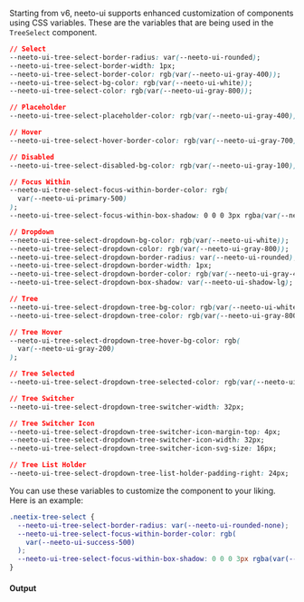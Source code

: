 Starting from v6, neeto-ui supports enhanced customization of components using
CSS variables. These are the variables that are being used in the `TreeSelect`
component.

```css
// Select
--neeto-ui-tree-select-border-radius: var(--neeto-ui-rounded);
--neeto-ui-tree-select-border-width: 1px;
--neeto-ui-tree-select-border-color: rgb(var(--neeto-ui-gray-400));
--neeto-ui-tree-select-bg-color: rgb(var(--neeto-ui-white));
--neeto-ui-tree-select-color: rgb(var(--neeto-ui-gray-800));

// Placeholder
--neeto-ui-tree-select-placeholder-color: rgb(var(--neeto-ui-gray-400));

// Hover
--neeto-ui-tree-select-hover-border-color: rgb(var(--neeto-ui-gray-700));

// Disabled
--neeto-ui-tree-select-disabled-bg-color: rgb(var(--neeto-ui-gray-100));

// Focus Within
--neeto-ui-tree-select-focus-within-border-color: rgb(
  var(--neeto-ui-primary-500)
);
--neeto-ui-tree-select-focus-within-box-shadow: 0 0 0 3px rgba(var(--neeto-ui-primary-500), 15%);

// Dropdown
--neeto-ui-tree-select-dropdown-bg-color: rgb(var(--neeto-ui-white));
--neeto-ui-tree-select-dropdown-color: rgb(var(--neeto-ui-gray-800));
--neeto-ui-tree-select-dropdown-border-radius: var(--neeto-ui-rounded);
--neeto-ui-tree-select-dropdown-border-width: 1px;
--neeto-ui-tree-select-dropdown-border-color: rgb(var(--neeto-ui-gray-400));
--neeto-ui-tree-select-dropdown-box-shadow: var(--neeto-ui-shadow-lg);

// Tree
--neeto-ui-tree-select-dropdown-tree-bg-color: rgb(var(--neeto-ui-white));
--neeto-ui-tree-select-dropdown-tree-color: rgb(var(--neeto-ui-gray-800));

// Tree Hover
--neeto-ui-tree-select-dropdown-tree-hover-bg-color: rgb(
  var(--neeto-ui-gray-200)
);

// Tree Selected
--neeto-ui-tree-select-dropdown-tree-selected-color: rgb(var(--neeto-ui-white));

// Tree Switcher
--neeto-ui-tree-select-dropdown-tree-switcher-width: 32px;

// Tree Switcher Icon
--neeto-ui-tree-select-dropdown-tree-switcher-icon-margin-top: 4px;
--neeto-ui-tree-select-dropdown-tree-switcher-icon-width: 32px;
--neeto-ui-tree-select-dropdown-tree-switcher-icon-svg-size: 16px;

// Tree List Holder
--neeto-ui-tree-select-dropdown-tree-list-holder-padding-right: 24px;
```

You can use these variables to customize the component to your liking. Here is
an example:

```css
.neetix-tree-select {
  --neeto-ui-tree-select-border-radius: var(--neeto-ui-rounded-none);
  --neeto-ui-tree-select-focus-within-border-color: rgb(
    var(--neeto-ui-success-500)
  );
  --neeto-ui-tree-select-focus-within-box-shadow: 0 0 0 3px rgba(var(--neeto-ui-success-500), 15%);
}
```

#### Output
